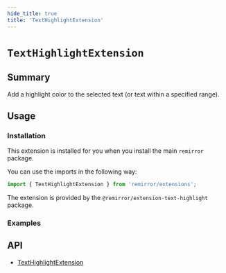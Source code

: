 ```yaml
---
hide_title: true
title: 'TextHighlightExtension'
---
```



# `TextHighlightExtension`

## Summary

Add a highlight color to the selected text (or text within a specified range).

## Usage

### Installation

This extension is installed for you when you install the main `remirror` package.

You can use the imports in the following way:

```ts
import { TextHighlightExtension } from 'remirror/extensions';
```

The extension is provided by the `@remirror/extension-text-highlight` package.

### Examples

<Basic />

## API

- [TextHighlightExtension](../api/extension-text-highlight)
